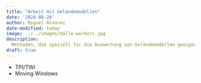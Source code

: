 ```yaml
---
title: "Arbeit mit Geländemodellen"
date: '2024-08-28'
author: Miguel Alvarez
date-modified: today
image: ../../images/dalle-workers.jpg
description:
  Methoden, die speziell für die Auswertung von Geländemodellen geeignet sind.
draft: true
---
```


- TPI/TWI
- Moving Windows
